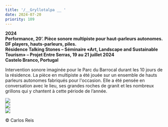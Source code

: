```yaml
---
title: '/__Gryllotalpa __ '
date: 2024-07-20
priority: 109
---
```

**2024**\
**Performance, 20’. Pièce sonore multipiste pour haut-parleurs autonomes.**\
**DF players, hauts-parleurs, piles.**\
**Résidence Talking Stones – Séminaire «Art, Landscape and Sustainable Tourism» – Projet Entre Serras, 19 au 21 juillet 2024** \
**Castelo Branco, Portugal**

Intervention sonore imaginée pour le Parc du Barrocal durant les 10 jours de la résidence. La pièce en multipiste a été jouée sur un ensemble de hauts parleurs autonomes fabriqués pour l'occasion. Elle a été pensée en conversation avec le lieu, ses grandes roches de granit et les nombreux grillons qui y chantent à cette période de l’année.

<VimeoEmbed videoId={1014255136} />

![](src/assets/images/projects/gryllotalpa/performance_carlos_reis.jpg)\
![](src/assets/images/projects/gryllotalpa/performance_vue_pres_carlos_reis.jpg)\
![](src/assets/images/projects/gryllotalpa/hp_autonome.jpg)

<VimeoEmbed videoId={1014264635} />

© Carlos Reis
